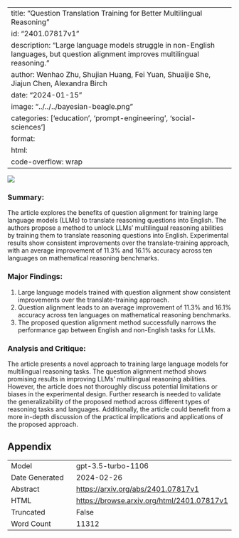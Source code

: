 
---
title: "Question Translation Training for Better Multilingual Reasoning"
id: "2401.07817v1"
description: "Large language models struggle in non-English languages, but question alignment improves multilingual reasoning."
author: Wenhao Zhu, Shujian Huang, Fei Yuan, Shuaijie She, Jiajun Chen, Alexandra Birch
date: "2024-01-15"
image: "../../../bayesian-beagle.png"
categories: ['education', 'prompt-engineering', 'social-sciences']
format:
  html:
    code-overflow: wrap
---

![](../../../bayesian-beagle.png)

### **Summary:**
The article explores the benefits of question alignment for training large language models (LLMs) to translate reasoning questions into English. The authors propose a method to unlock LLMs' multilingual reasoning abilities by training them to translate reasoning questions into English. Experimental results show consistent improvements over the translate-training approach, with an average improvement of 11.3% and 16.1% accuracy across ten languages on mathematical reasoning benchmarks.

### **Major Findings:**
1. Large language models trained with question alignment show consistent improvements over the translate-training approach.
2. Question alignment leads to an average improvement of 11.3% and 16.1% accuracy across ten languages on mathematical reasoning benchmarks.
3. The proposed question alignment method successfully narrows the performance gap between English and non-English tasks for LLMs.

### **Analysis and Critique:**
The article presents a novel approach to training large language models for multilingual reasoning tasks. The question alignment method shows promising results in improving LLMs' multilingual reasoning abilities. However, the article does not thoroughly discuss potential limitations or biases in the experimental design. Further research is needed to validate the generalizability of the proposed method across different types of reasoning tasks and languages. Additionally, the article could benefit from a more in-depth discussion of the practical implications and applications of the proposed approach.

## Appendix

|          |          |
|----------|----------|
| Model     | gpt-3.5-turbo-1106       |
| Date Generated     | 2024-02-26       |
| Abstract | [https://arxiv.org/abs/2401.07817v1](https://arxiv.org/abs/2401.07817v1)        |
| HTML     | [https://browse.arxiv.org/html/2401.07817v1](https://browse.arxiv.org/html/2401.07817v1)       |
| Truncated       | False       |
| Word Count       | 11312       |